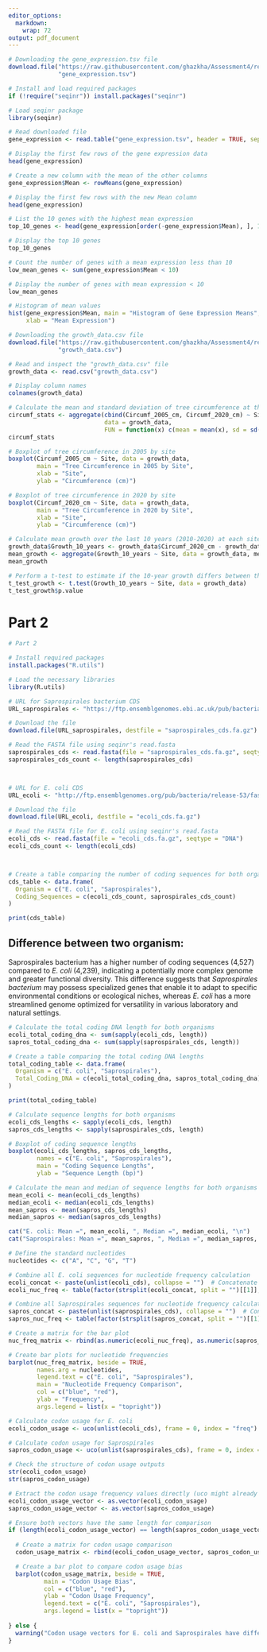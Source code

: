 ```yaml
---
editor_options:
  markdown:
    wrap: 72
output: pdf_document
---
```


```r
# Downloading the gene_expression.tsv file
download.file("https://raw.githubusercontent.com/ghazkha/Assessment4/refs/heads/main/gene_expression.tsv",
              "gene_expression.tsv")

# Install and load required packages
if (!require("seqinr")) install.packages("seqinr")

# Load seqinr package
library(seqinr)

# Read downloaded file
gene_expression <- read.table("gene_expression.tsv", header = TRUE, sep = "\t", row.names = 1)

# Display the first few rows of the gene expression data
head(gene_expression)

# Create a new column with the mean of the other columns
gene_expression$Mean <- rowMeans(gene_expression)

# Display the first few rows with the new Mean column
head(gene_expression)

# List the 10 genes with the highest mean expression
top_10_genes <- head(gene_expression[order(-gene_expression$Mean), ], 10)

# Display the top 10 genes
top_10_genes

# Count the number of genes with a mean expression less than 10
low_mean_genes <- sum(gene_expression$Mean < 10)

# Display the number of genes with mean expression < 10
low_mean_genes

```

```r
# Histogram of mean values
hist(gene_expression$Mean, main = "Histogram of Gene Expression Means", 
     xlab = "Mean Expression")

```
 
```r
# Downloading the growth_data.csv file
download.file("https://raw.githubusercontent.com/ghazkha/Assessment4/refs/heads/main/growth_data.csv",
              "growth_data.csv")

# Read and inspect the "growth_data.csv" file
growth_data <- read.csv("growth_data.csv")

# Display column names
colnames(growth_data)

# Calculate the mean and standard deviation of tree circumference at the start (2005) and end (2020) of the study for both sites
circumf_stats <- aggregate(cbind(Circumf_2005_cm, Circumf_2020_cm) ~ Site, 
                           data = growth_data, 
                           FUN = function(x) c(mean = mean(x), sd = sd(x)))
circumf_stats

# Boxplot of tree circumference in 2005 by site
boxplot(Circumf_2005_cm ~ Site, data = growth_data, 
        main = "Tree Circumference in 2005 by Site", 
        xlab = "Site", 
        ylab = "Circumference (cm)")

# Boxplot of tree circumference in 2020 by site
boxplot(Circumf_2020_cm ~ Site, data = growth_data, 
        main = "Tree Circumference in 2020 by Site", 
        xlab = "Site", 
        ylab = "Circumference (cm)")

# Calculate mean growth over the last 10 years (2010-2020) at each site
growth_data$Growth_10_years <- growth_data$Circumf_2020_cm - growth_data$Circumf_2010_cm
mean_growth <- aggregate(Growth_10_years ~ Site, data = growth_data, mean)
mean_growth

# Perform a t-test to estimate if the 10-year growth differs between the two sites
t_test_growth <- t.test(Growth_10_years ~ Site, data = growth_data)
t_test_growth$p.value


```

# Part 2

```r
# Part 2

# Install required packages
install.packages("R.utils")

# Load the necessary libraries
library(R.utils)

# URL for Saprospirales bacterium CDS
URL_saprospirales <- "https://ftp.ensemblgenomes.ebi.ac.uk/pub/bacteria/release-59/fasta/bacteria_58_collection/saprospirales_bacterium_gca_003448025/cds/Saprospirales_bacterium_gca_003448025.ASM344802v1.cds.all.fa.gz"

# Download the file
download.file(URL_saprospirales, destfile = "saprospirales_cds.fa.gz")

# Read the FASTA file using seqinr's read.fasta
saprospirales_cds <- read.fasta(file = "saprospirales_cds.fa.gz", seqtype = "DNA")
saprospirales_cds_count <- length(saprospirales_cds)



# URL for E. coli CDS
URL_ecoli <- "http://ftp.ensemblgenomes.org/pub/bacteria/release-53/fasta/bacteria_0_collection/escherichia_coli_str_k_12_substr_mg1655_gca_000005845/cds/Escherichia_coli_str_k_12_substr_mg1655_gca_000005845.ASM584v2.cds.all.fa.gz"

# Download the file
download.file(URL_ecoli, destfile = "ecoli_cds.fa.gz")

# Read the FASTA file for E. coli using seqinr's read.fasta
ecoli_cds <- read.fasta(file = "ecoli_cds.fa.gz", seqtype = "DNA")
ecoli_cds_count <- length(ecoli_cds)



# Create a table comparing the number of coding sequences for both organisms
cds_table <- data.frame(
  Organism = c("E. coli", "Saprospirales"),
  Coding_Sequences = c(ecoli_cds_count, saprospirales_cds_count)
)

print(cds_table)

```

## Difference between two organism:
Saprospirales bacterium has a higher number of coding sequences (4,527) compared to *E. coli* (4,239), indicating a potentially more complex genome and greater functional diversity. This difference suggests that *Saprospirales bacterium* may possess specialized genes that enable it to adapt to specific environmental conditions or ecological niches, whereas *E. coli* has a more streamlined genome optimized for versatility in various laboratory and natural settings.



```r

# Calculate the total coding DNA length for both organisms
ecoli_total_coding_dna <- sum(sapply(ecoli_cds, length))
sapros_total_coding_dna <- sum(sapply(saprospirales_cds, length))

# Create a table comparing the total coding DNA lengths
total_coding_table <- data.frame(
  Organism = c("E. coli", "Saprospirales"),
  Total_Coding_DNA = c(ecoli_total_coding_dna, sapros_total_coding_dna)
)

print(total_coding_table)

# Calculate sequence lengths for both organisms
ecoli_cds_lengths <- sapply(ecoli_cds, length)
sapros_cds_lengths <- sapply(saprospirales_cds, length)

# Boxplot of coding sequence lengths
boxplot(ecoli_cds_lengths, sapros_cds_lengths,
        names = c("E. coli", "Saprospirales"),
        main = "Coding Sequence Lengths",
        ylab = "Sequence Length (bp)")

# Calculate the mean and median of sequence lengths for both organisms
mean_ecoli <- mean(ecoli_cds_lengths)
median_ecoli <- median(ecoli_cds_lengths)
mean_sapros <- mean(sapros_cds_lengths)
median_sapros <- median(sapros_cds_lengths)

cat("E. coli: Mean =", mean_ecoli, ", Median =", median_ecoli, "\n")
cat("Saprospirales: Mean =", mean_sapros, ", Median =", median_sapros, "\n")

# Define the standard nucleotides
nucleotides <- c("A", "C", "G", "T")

# Combine all E. coli sequences for nucleotide frequency calculation
ecoli_concat <- paste(unlist(ecoli_cds), collapse = "")  # Concatenate all sequences
ecoli_nuc_freq <- table(factor(strsplit(ecoli_concat, split = "")[[1]], levels = nucleotides))

# Combine all Saprospirales sequences for nucleotide frequency calculation
sapros_concat <- paste(unlist(saprospirales_cds), collapse = "")  # Concatenate all sequences
sapros_nuc_freq <- table(factor(strsplit(sapros_concat, split = "")[[1]], levels = nucleotides))

# Create a matrix for the bar plot
nuc_freq_matrix <- rbind(as.numeric(ecoli_nuc_freq), as.numeric(sapros_nuc_freq))

# Create bar plots for nucleotide frequencies
barplot(nuc_freq_matrix, beside = TRUE,
        names.arg = nucleotides,
        legend.text = c("E. coli", "Saprospirales"),
        main = "Nucleotide Frequency Comparison",
        col = c("blue", "red"),
        ylab = "Frequency",
        args.legend = list(x = "topright"))

# Calculate codon usage for E. coli
ecoli_codon_usage <- uco(unlist(ecoli_cds), frame = 0, index = "freq")

# Calculate codon usage for Saprospirales
sapros_codon_usage <- uco(unlist(saprospirales_cds), frame = 0, index = "freq")

# Check the structure of codon usage outputs
str(ecoli_codon_usage)
str(sapros_codon_usage)

# Extract the codon usage frequency values directly (uco might already be a vector)
ecoli_codon_usage_vector <- as.vector(ecoli_codon_usage)
sapros_codon_usage_vector <- as.vector(sapros_codon_usage)

# Ensure both vectors have the same length for comparison
if (length(ecoli_codon_usage_vector) == length(sapros_codon_usage_vector)) {
  
  # Create a matrix for codon usage comparison
  codon_usage_matrix <- rbind(ecoli_codon_usage_vector, sapros_codon_usage_vector)

  # Create a bar plot to compare codon usage bias
  barplot(codon_usage_matrix, beside = TRUE,
          main = "Codon Usage Bias",
          col = c("blue", "red"),
          ylab = "Codon Usage Frequency",
          legend.text = c("E. coli", "Saprospirales"),
          args.legend = list(x = "topright"))
  
} else {
  warning("Codon usage vectors for E. coli and Saprospirales have different lengths.")
}


```
